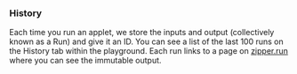### **History**

Each time you run an applet, we store the inputs and output (collectively known as a Run) and give it an ID. You can see a list of the last 100 runs on the History tab within the playground. Each run links to a page on [zipper.run](http://zipper.run) where you can see the immutable output.
